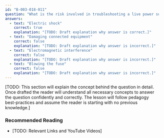```yaml
---
id: "B-003-018-011"
question: "What is the risk involved in troubleshooting a live power supply?"
answers:
  - text: "Electric shock"
    correct: true
    explanation: "[TODO: Draft explanation why answer is correct.]"
  - text: "Damaging connected equipment"
    correct: false
    explanation: "[TODO: Draft explanation why answer is incorrect.]"
  - text: "Electromagnetic interference"
    correct: false
    explanation: "[TODO: Draft explanation why answer is incorrect.]"
  - text: "Blowing the fuse"
    correct: false
    explanation: "[TODO: Draft explanation why answer is incorrect.]"
---
```


[TODO: This section will explain the concept behind the question in detail. Once drafted the reader will understand all necessary concepts to answer the question confidently and correctly. The lesson will follow pedagogy best-practices and assume the reader is starting with no previous knowledge.]

### Recommended Reading

- [TODO: Relevant Links and YouTube Videos]

